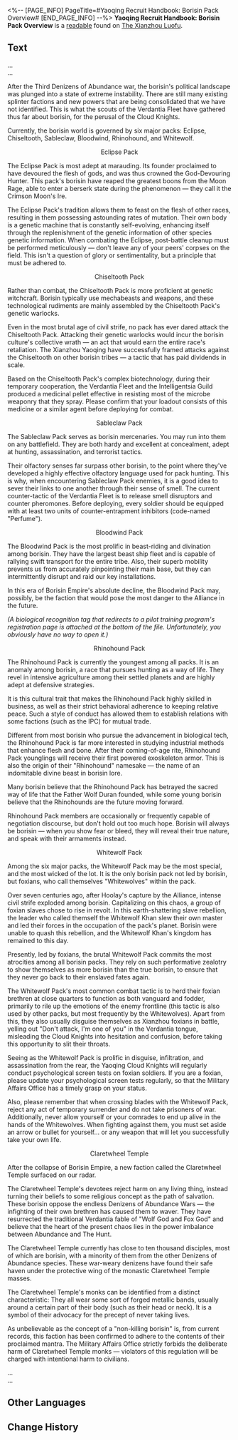 <%-- [PAGE_INFO]
PageTitle=#Yaoqing Recruit Handbook: Borisin Pack Overview#
[END_PAGE_INFO] --%>
{{Readable Infobox
|id           = 392
|partIds      = 190687
|title        = 
|image        = Item Xianzhou Parchment.png
|world        = The Xianzhou Luofu
|parts        = 1
|author       = <!--to be added-->
|description  = General teaching materials for soldiers from the Xianzhou Yaoqing.
|part1        = Yaoqing Recruit Handbook: Borisin Pack Overview
|source1      = {{cx|Source missing}}
|characters   = 
|factions     = 
}}
'''Yaoqing Recruit Handbook: Borisin Pack Overview''' is a [[readable]] found on [[The Xianzhou Luofu]].
<!--
==Location==
{{Map Embed|<map name>|<marker id>}}
-->
==Text==
...<br />...

After the Third Denizens of Abundance war, the borisin's political landscape was plunged into a state of extreme instability. There are still many existing splinter factions and new powers that are being consolidated that we have not identified. This is what the scouts of the Verdantia Fleet have gathered thus far about borisin, for the perusal of the Cloud Knights.

Currently, the borisin world is governed by six major packs: Eclipse, Chiseltooth, Sableclaw, Bloodwind, Rhinohound, and Whitewolf.

<div align="center">Eclipse Pack</div>

The Eclipse Pack is most adept at marauding. Its founder proclaimed to have devoured the flesh of gods, and was thus crowned the God-Devouring Hunter. This pack's borisin have reaped the greatest boons from the Moon Rage, able to enter a berserk state during the phenomenon &mdash; they call it the Crimson Moon's Ire.

The Eclipse Pack's tradition allows them to feast on the flesh of other races, resulting in them possessing astounding rates of mutation. Their own body is a genetic machine that is constantly self-evolving, enhancing itself through the replenishment of the genetic information of other species genetic information. When combating the Eclipse, post-battle cleanup must be performed meticulously &mdash; don't leave any of your peers' corpses on the field. This isn't a question of glory or sentimentality, but a principle that must be adhered to.

<div align="center">Chiseltooth Pack</div>

Rather than combat, the Chiseltooth Pack is more proficient at genetic witchcraft. Borisin typically use mechabeasts and weapons, and these technological rudiments are mainly assembled by the Chiseltooth Pack's genetic warlocks.

Even in the most brutal age of civil strife, no pack has ever dared attack the Chiseltooth Pack. Attacking their genetic warlocks would incur the borisin culture's collective wrath &mdash; an act that would earn the entire race's retaliation. The Xianzhou Yaoqing have successfully framed attacks against the Chiseltooth on other borisin tribes &mdash; a tactic that has paid dividends in scale.

Based on the Chiseltooth Pack's complex biotechnology, during their temporary cooperation, the Verdantia Fleet and the Intelligentsia Guild produced a medicinal pellet effective in resisting most of the microbe weaponry that they spray. Please confirm that your loadout consists of this medicine or a similar agent before deploying for combat.

<div align="center">Sableclaw Pack</div>

The Sableclaw Pack serves as borisin mercenaries. You may run into them on any battlefield. They are both hardy and excellent at concealment, adept at hunting, assassination, and terrorist tactics.

Their olfactory senses far surpass other borisin, to the point where they've developed a highly effective olfactory language used for pack hunting. This is why, when encountering Sableclaw Pack enemies, it is a good idea to sever their links to one another through their sense of smell. The current counter-tactic of the Verdantia Fleet is to release smell disruptors and counter pheromones. Before deploying, every soldier should be equipped with at least two units of counter-entrapment inhibitors (code-named "Perfume").

<div align="center">Bloodwind Pack</div>

The Bloodwind Pack is the most prolific in beast-riding and divination among borisin. They have the largest beast ship fleet and is capable of rallying swift transport for the entire tribe. Also, their superb mobility prevents us from accurately pinpointing their main base, but they can intermittently disrupt and raid our key installations.

In this era of Borisin Empire's absolute decline, the Bloodwind Pack may, possibly, be the faction that would pose the most danger to the Alliance in the future.

''(A biological recognition tag that redirects to a pilot training program's registration page is attached at the bottom of the file. Unfortunately, you obviously have no way to open it.)''

<div align="center">Rhinohound Pack</div>

The Rhinohound Pack is currently the youngest among all packs. It is an anomaly among borisin, a race that pursues hunting as a way of life. They revel in intensive agriculture among their settled planets and are highly adept at defensive strategies.

It is this cultural trait that makes the Rhinohound Pack highly skilled in business, as well as their strict behavioral adherence to keeping relative peace. Such a style of conduct has allowed them to establish relations with some factions (such as the IPC) for mutual trade.

Different from most borisin who pursue the advancement in biological tech, the Rhinohound Pack is far more interested in studying industrial methods that enhance flesh and bone. After their coming-of-age rite, Rhinohound Pack younglings will receive their first powered exoskeleton armor. This is also the origin of their "Rhinohound" namesake &mdash; the name of an indomitable divine beast in borisin lore.

Many borisin believe that the Rhinohound Pack has betrayed the sacred way of life that the Father Wolf Duran founded, while some young borisin believe that the Rhinohounds are the future moving forward.

Rhinohound Pack members are occasionally or frequently capable of negotiation discourse, but don't hold out too much hope. Borisin will always be borisin &mdash; when you show fear or bleed, they will reveal their true nature, and speak with their armaments instead.

<div align="center">Whitewolf Pack</div>

Among the six major packs, the Whitewolf Pack may be the most special, and the most wicked of the lot. It is the only borisin pack not led by borisin, but foxians, who call themselves "Whitewolves" within the pack.

Over seven centuries ago, after Hoolay's capture by the Alliance, intense civil strife exploded among borisin. Capitalizing on this chaos, a group of foxian slaves chose to rise in revolt. In this earth-shattering slave rebellion, the leader who called themself the Whitewolf Khan slew their own master and led their forces in the occupation of the pack's planet. Borisin were unable to quash this rebellion, and the Whitewolf Khan's kingdom has remained to this day.

Presently, led by foxians, the brutal Whitewolf Pack commits the most atrocities among all borisin packs. They rely on such performative zealotry to show themselves as more borisin than the true borisin, to ensure that they never go back to their enslaved fates again.

The Whitewolf Pack's most common combat tactic is to herd their foxian brethren at close quarters to function as both vanguard and fodder, primarily to rile up the emotions of the enemy frontline (this tactic is also used by other packs, but most frequently by the Whitewolves). Apart from this, they also usually disguise themselves as Xianzhou foxians in battle, yelling out "Don't attack, I'm one of you" in the Verdantia tongue, misleading the Cloud Knights into hesitation and confusion, before taking this opportunity to slit their throats.

Seeing as the Whitewolf Pack is prolific in disguise, infiltration, and assassination from the rear, the Yaoqing Cloud Knights will regularly conduct psychological screen tests on foxian soldiers. If you are a foxian, please update your psychological screen tests regularly, so that the Military Affairs Office has a timely grasp on your status.

Also, please remember that when crossing blades with the Whitewolf Pack, reject any act of temporary surrender and do not take prisoners of war. Additionally, never allow yourself or your comrades to end up alive in the hands of the Whitewolves. When fighting against them, you must set aside an arrow or bullet for yourself... or any weapon that will let you successfully take your own life.

<div align="center">Claretwheel Temple</div>

After the collapse of Borisin Empire, a new faction called the Claretwheel Temple surfaced on our radar.

The Claretwheel Temple's devotees reject harm on any living thing, instead turning their beliefs to some religious concept as the path of salvation. These borisin oppose the endless Denizens of Abundance Wars &mdash; the infighting of their own brethren has caused them to waver. They have resurrected the traditional Verdantia fable of "Wolf God and Fox God" and believe that the heart of the present chaos lies in the power imbalance between Abundance and The Hunt.

The Claretwheel Temple currently has close to ten thousand disciples, most of which are borisin, with a minority of them from the other Denizens of Abundance species. These war-weary denizens have found their safe haven under the protective wing of the monastic Claretwheel Temple masses.

The Claretwheel Temple's monks can be identified from a distinct characteristic: They all wear some sort of forged metallic bands, usually around a certain part of their body (such as their head or neck). It is a symbol of their advocacy for the precept of never taking lives.

As unbelievable as the concept of a "non-killing borisin" is, from current records, this faction has been confirmed to adhere to the contents of their proclaimed mantra. The Military Affairs Office strictly forbids the deliberate harm of Claretwheel Temple monks &mdash; violators of this regulation will be charged with intentional harm to civilians.

...<br />...

<!--
==Trivia==
* 
-->
==Other Languages==
{{Other Languages
|en   = Yaoqing Recruit Handbook: Borisin Pack Overview
|zhs  = 曜青新兵通识手册：步离猎群概况
|zht  = 曜青新兵通識手冊：步離獵群概況
|ja   = 曜青新兵一般教養マニュアル：歩離猟群概説
|ko   = 요청 신입 병사 상식 안내서: 보리인 사냥단 개요
|es   = Manual de reclutamiento del Yaoqing: resumen sobre la manada borisin
|fr   = Manuel des recrues du Yaoqing&nbsp;: présentation des meutes borissiennes
|ru   = Руководство для новичков на Яоцине: описание охотничьих стай борисинцев
|th   = คู่มือสามัญ สำหรับทหารใหม่ Yaoqing: ภาพรวมของฝูงนักล่า Borisin
|vi   = Sổ Tay Thường Thức Tân Binh Yaoqing: Tổng Quan Về Nhóm Thợ Săn Boris
|de   = Rekrutierungshandbuch der Yaoqing: Rudel der Borisin – Übersicht
|id   = Panduan Prajurit Baru Yaoqing: Ringkasan Kawanan Borisin
|pt   = Manual do Recruta do Yaoqing: Visão Geral da Alcateia Borisin
}}

==Change History==
{{Change History|2.4}}